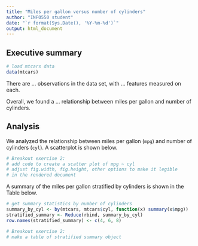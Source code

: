 ```yaml
---
title: "Miles per gallon versus number of cylinders"
author: "INFO550 student"
date: "`r format(Sys.Date(), '%Y-%m-%d')`"
output: html_document
---
```


<!--
	Breakout exercise 2:
	Add a code chunk that suppresses all code chunks from appearing
	in the rendered document.
-->

## Executive summary

```r
# load mtcars data
data(mtcars)
```

<!--
	Breakout exercise 1:
	Add inline code below that counts the number of rows and columns
	in each data set. 
-->

There are ... observations in the data set, with ... features measured on each.

<!--
	Breakout exercise 2:
	Insert inline code below that renders as "positive" if the estimated 
	Pearson correlation between mph and cyl is >0 and "negative" if the 
	Pearson correlation is less than or equal to 0. 
-->

Overall, we found a ... relationship between miles per gallon and number of cylinders.

## Analysis

We analyzed the relationship between miles per gallon (`mpg`) and number of 
cylinders (`cyl`). A scatterplot is shown below.

```r
# Breakout exercise 2:
# add code to create a scatter plot of mpg ~ cyl
# adjust fig.width, fig.height, other options to make it legible
# in the rendered document
```

A summary of the miles per gallon stratified by cylinders is shown in the Table 
below. 

```r
# get summary statistics by number of cylinders
summary_by_cyl <- by(mtcars, mtcars$cyl, function(x) summary(x$mpg))
stratified_summary <- Reduce(rbind, summary_by_cyl)
row.names(stratified_summary) <- c(4, 6, 8)

# Breakout exercise 2:
# make a table of stratified summary object

```